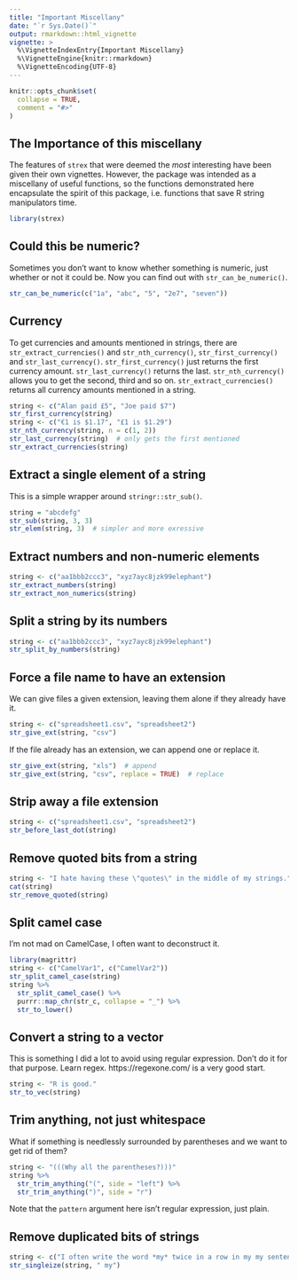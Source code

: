 ```yaml
---
title: "Important Miscellany"
date: "`r Sys.Date()`"
output: rmarkdown::html_vignette
vignette: >
  %\VignetteIndexEntry{Important Miscellany}
  %\VignetteEngine{knitr::rmarkdown}
  %\VignetteEncoding{UTF-8}
---
```


```r
knitr::opts_chunk$set(
  collapse = TRUE,
  comment = "#>"
)
```


## The Importance of this miscellany

The features of `strex` that were deemed the _most_ interesting have been given their own vignettes. However, the package was intended as a miscellany of useful functions, so the functions demonstrated here encapsulate the spirit of this package, i.e. functions that save R string manipulators time.

```r
library(strex)
```


## Could this be numeric?

Sometimes you don't want to know whether something is numeric, just whether or not it could be. Now you can find out with `str_can_be_numeric()`.

```r
str_can_be_numeric(c("1a", "abc", "5", "2e7", "seven"))
```


## Currency

To get currencies and amounts mentioned in strings, there are `str_extract_currencies()` and `str_nth_currency()`, `str_first_currency()` and `str_last_currency()`. `str_first_currency()` just returns the first currency amount. `str_last_currency()` returns the last. `str_nth_currency()` allows you to get the second, third and so on. `str_extract_currencies()` returns all currency amounts mentioned in a string. 

```r
string <- c("Alan paid £5", "Joe paid $7")
str_first_currency(string)
string <- c("€1 is $1.17", "£1 is $1.29")
str_nth_currency(string, n = c(1, 2))
str_last_currency(string)  # only gets the first mentioned
str_extract_currencies(string)
```


## Extract a single element of a string

This is a simple wrapper around `stringr::str_sub()`.

```r
string = "abcdefg"
str_sub(string, 3, 3)
str_elem(string, 3)  # simpler and more exressive
```


## Extract numbers and non-numeric elements

```r
string <- c("aa1bbb2ccc3", "xyz7ayc8jzk99elephant")
str_extract_numbers(string)
str_extract_non_numerics(string)
```


## Split a string by its numbers

```r
string <- c("aa1bbb2ccc3", "xyz7ayc8jzk99elephant")
str_split_by_numbers(string)
```


## Force a file name to have an extension

We can give files a given extension, leaving them alone if they already have it.
```r
string <- c("spreadsheet1.csv", "spreadsheet2")
str_give_ext(string, "csv")
```

If the file already has an extension, we can append one or replace it.

```r
str_give_ext(string, "xls")  # append
str_give_ext(string, "csv", replace = TRUE)  # replace
```


## Strip away a file extension

```r
string <- c("spreadsheet1.csv", "spreadsheet2")
str_before_last_dot(string)
```


## Remove quoted bits from a string

```r
string <- "I hate having these \"quotes\" in the middle of my strings."
cat(string)
str_remove_quoted(string)
```


## Split camel case

I'm not mad on CamelCase, I often want to deconstruct it.

```r
library(magrittr)
string <- c("CamelVar1", c("CamelVar2"))
str_split_camel_case(string)
string %>% 
  str_split_camel_case() %>% 
  purrr::map_chr(str_c, collapse = "_") %>% 
  str_to_lower()
```


## Convert a string to a vector

This is something I did a lot to avoid using regular expression. Don't do it for that purpose. Learn regex. https://regexone.com/ is a very good start.

```r
string <- "R is good."
str_to_vec(string)
```


## Trim anything, not just whitespace

What if something is needlessly surrounded by parentheses and we want to get rid of them?

```r
string <- "(((Why all the parentheses?)))"
string %>% 
  str_trim_anything("(", side = "left") %>% 
  str_trim_anything(")", side = "r")
```

Note that the `pattern` argument here isn't regular expression, just plain.


## Remove duplicated bits of strings

```r
string <- c("I often write the word *my* twice in a row in my my sentences.")
str_singleize(string, " my")
```

